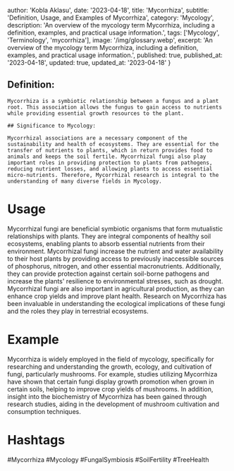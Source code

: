 
  author: 'Kobla Aklasu',
  date: '2023-04-18',
  title: 'Mycorrhiza',
  subtitle: 'Definition, Usage, and Examples of Mycorrhiza',
  category: 'Mycology',
  description: 'An overview of the mycology term Mycorrhiza, including a definition, examples, and practical usage information.',
  tags: ['Mycology', 'Terminology', 'mycorrhiza'],
  image: '/img/glossary.webp',
  excerpt: 'An overview of the mycology term Mycorrhiza, including a definition, examples, and practical usage information.',
  published: true,
  published_at: '2023-04-18',
  updated: true,
  updated_at: '2023-04-18'
}




## Definition:
    
    Mycorrhiza is a symbiotic relationship between a fungus and a plant root. This association allows the fungus to gain access to nutrients while providing essential growth resources to the plant. 
    
    ## Significance to Mycology: 
    
    Mycorrhizal associations are a necessary component of the sustainability and health of ecosystems. They are essential for the transfer of nutrients to plants, which in return provides food to animals and keeps the soil fertile. Mycorrhizal fungi also play important roles in providing protection to plants from pathogens, reducing nutrient losses, and allowing plants to access essential micro-nutrients. Therefore, Mycorrhizal research is integral to the understanding of many diverse fields in Mycology.

# Usage

Mycorrhizal fungi are beneficial symbiotic organisms that form mutualistic relationships with plants. They are integral components of healthy soil ecosystems, enabling plants to absorb essential nutrients from their environment. Mycorrhizal fungi increase the nutrient and water availability to their host plants by providing access to previously inaccessible sources of phosphorus, nitrogen, and other essential macronutrients. Additionally, they can provide protection against certain soil-borne pathogens and increase the plants' resilience to environmental stresses, such as drought. Mycorrhizal fungi are also important in agricultural production, as they can enhance crop yields and improve plant health. Research on Mycorrhiza has been invaluable in understanding the ecological implications of these fungi and the roles they play in terrestrial ecosystems.

# Example

Mycorrhiza is widely employed in the field of mycology, specifically for researching and understanding the growth, ecology, and cultivation of fungi, particularly mushrooms. For example, studies utilizing Mycorrhiza have shown that certain fungi display growth promotion when grown in certain soils, helping to improve crop yields of mushrooms. In addition, insight into the biochemistry of Mycorrhiza has been gained through research studies, aiding in the development of mushroom cultivation and consumption techniques.

# Hashtags

#Mycorrhiza #Mycology #FungalSymbiosis #SoilFertility #TreeHealth

